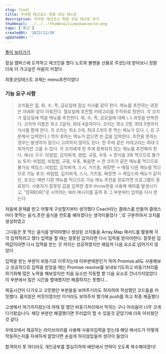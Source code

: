 ```yaml
---
slug: final
title: 우아한 테크코스 최종 코딩 테스트
description: 우아한 테크코스 최종 코딩 테스트 후기
thumbnail: ../../../thumbnails/woowacourse.png
tags: ['회고']
createdAt: '2022/12/30'
updatedAt: ''
---
```


[풀이 보러가기](https://github.com/woowacourse-precourse/javascript-menu)

잠실 캠퍼스에 도착하고 체크인을 했다
노트와 볼펜을 선물로 주셨는데 받아보니 정말 더욱 더 가고싶은 마음이 커졌다

최종코딩테스트 과제는 menu추천이였다

### 기능 요구 사항

> 코치들은 월, 화, 수, 목, 금요일에 점심 식사를 같이 한다.
> 메뉴를 추천하는 과정은 아래와 같이 이뤄진다.
> 월요일에 추천할 카테고리를 무작위로 정한다.
> 각 코치가 월요일에 먹을 메뉴를 추천한다.
> 화, 수, 목, 금요일에 대해 i, ii 과정을 반복한다.
> 코치의 이름은 최소 2글자, 최대 4글자이다.
> 코치는 최소 2명, 최대 5명까지 식사를 함께 한다.
> 각 코치는 최소 0개, 최대 2개의 못 먹는 메뉴가 있다. (, 로 구분해서 입력한다.)
> 먹지 못하는 메뉴가 없으면 빈 값을 입력한다.
> 추천을 못하는 경우는 발생하지 않으니 고려하지 않아도 된다.
> 한 주에 같은 카테고리는 최대 2회까지만 고를 수 있다.
> 각 코치에게 한 주에 중복되지 않는 메뉴를 추천해야 한다.
> 예시)
> 구구: 비빔밥, 김치찌개, 쌈밥, 규동, 우동 → 한식을 3회 먹으므로 불가능
> 토미: 비빔밥, 비빔밥, 규동, 우동, 볶음면 → 한 코치가 같은 메뉴를 먹으므로 불가능
> 제임스: 비빔밥, 김치찌개, 스시, 가츠동, 짜장면 → 매일 다른 메뉴를 먹으므로 가능
> 포코: 비빔밥, 김치찌개, 스시, 가츠동, 짜장면 → 제임스와 메뉴가 같지만, 포코는 매번 다른 메뉴를 먹으므로 가능
> 메뉴 추천을 완료하면 프로그램이 종료된다.
> 사용자가 잘못된 값을 입력한 경우 throw문을 사용해 예외를 발생시키고, "[ERROR]"로 시작하는 에러 메시지를 출력 후 그 부분부터 입력을 다시 받는다.

처음에 문제를 받고 어떻게 구성할지부터 생각했다
Coach라는 클래스를 만들어 클래스마다 못먹는 음식,추천 음식을 컨트롤 해야겠다는 생각이들었다
','로 구분하여서 코치를 생성하였고

그다음은 못 먹는 음식을 받아야했다
생성된 코치들을 Array.Map 매서드를 활용해 각각 입력하려고 했다
입력을 할 때는 잘못된 값이라면 다시 입력을 받아야한다.
잘못된 입력값이라면 다시 입력을 받는 것 까지는 성공하였지만 왜일까 다음 요소로 넘어가지 않았다

입력을 받는 부분이 비동기로 이루지는데 이부분때문인가 하여 Promise.all도 사용해보고 성공적으로 입력을 받았을 때는 Promise resolve를 보내보기도하고 비동기처리를 하기위해 많은 노력을 해보았지만 처음 요소만 작동할 뿐 다음 요소로 건너가지않았다
이 부분에서 많은 시간을 할애했지만 해결하지는 못했다...

제출시간이 다가오고 고민했던 부분들을 보여주기라도 하자하여 작성했던 코드들을 커밋했다. 옳지않은 커밋이였지만 이거라도 보여주자 했기에 push를 하고 최종 제출했다

고생해서 여기까지왔는데 여태 잘 했던 비동기처리에서 막히는 구나 아쉬움이 너무 크게 다가왔습니다.
해당 부분만 해결했다면 무리없이 할 수 있을것 같았기에 더욱 아쉬웠던 것 같다

우테코에서 제공하는 라이브러리를 사용해 사용자입력을 받는데 해당 매서드가 어떻게 작동하는지를 자세하게 알았다면 손쉽게 하지않았을까 생각이 들었다

합격하지 못 하더라도 개인공부를 열심히하여 배민에서 연락이 오도록 복수해야겠다!
